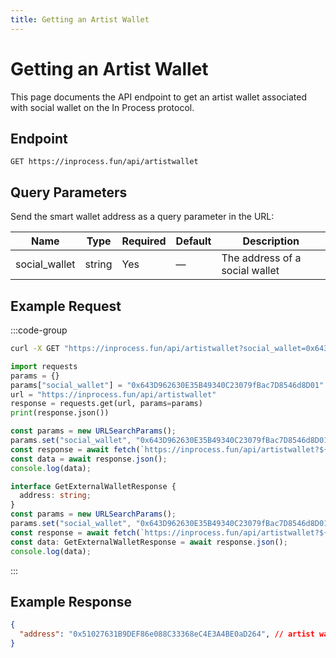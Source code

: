 ```yaml
---
title: Getting an Artist Wallet
---
```


# Getting an Artist Wallet

This page documents the API endpoint to get an artist wallet associated with social wallet on the In Process protocol.

## Endpoint

```
GET https://inprocess.fun/api/artistwallet
```

## Query Parameters

Send the smart wallet address as a query parameter in the URL:

| Name              | Type   | Required | Default | Description                       |
| ----------------- | ------ | -------- | ------- | --------------------------------- |
| social_wallet     | string | Yes      | —       | The address of a social wallet    |


## Example Request

:::code-group

```bash [cURL]
curl -X GET "https://inprocess.fun/api/artistwallet?social_wallet=0x643D962630E35B49340C23079fBac7D8546d8D01"
```

```python [Python]
import requests
params = {}
params["social_wallet"] = "0x643D962630E35B49340C23079fBac7D8546d8D01"
url = "https://inprocess.fun/api/artistwallet"
response = requests.get(url, params=params)
print(response.json())
```

```javascript [JavaScript]
const params = new URLSearchParams();
params.set("social_wallet", "0x643D962630E35B49340C23079fBac7D8546d8D01");
const response = await fetch(`https://inprocess.fun/api/artistwallet?${params}`);
const data = await response.json();
console.log(data);
```

```typescript [TypeScript]
interface GetExternalWalletResponse {
  address: string;
}
const params = new URLSearchParams();
params.set("social_wallet", "0x643D962630E35B49340C23079fBac7D8546d8D01");
const response = await fetch(`https://inprocess.fun/api/artistwallet?${params}`);
const data: GetExternalWalletResponse = await response.json();
console.log(data);
```

:::

## Example Response

```json
{
  "address": "0x51027631B9DEF86e088C33368eC4E3A4BE0aD264", // artist wallet address associated with social wallet
}
```
